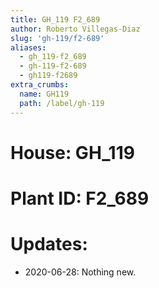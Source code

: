 ```yaml
---
title: GH_119 F2_689
author: Roberto Villegas-Diaz
slug: 'gh-119/f2-689'
aliases:
  - gh_119-f2_689
  - gh-119-f2-689
  - gh119-f2689
extra_crumbs:
  name: GH119
  path: /label/gh-119
---
```


# **House**: GH_119
# **Plant ID**: F2_689
# **Updates**: 
 - 2020-06-28: Nothing new.
